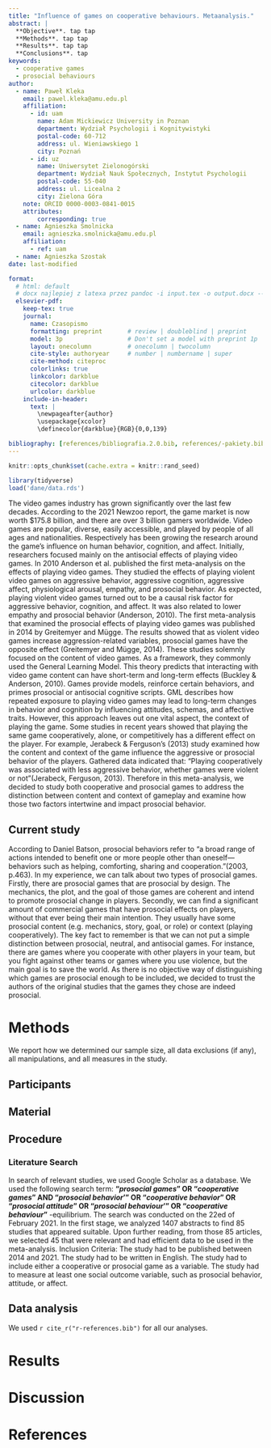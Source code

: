 ```yaml
---
title: "Influence of games on cooperative behaviours. Metaanalysis."
abstract: |
  **Objective**. tap tap
  **Methods**. tap tap
  **Results**. tap tap
  **Conclusions**. tap
keywords: 
  - cooperative games
  - prosocial behaviours
author:
  - name: Paweł Kleka
    email: pawel.kleka@amu.edu.pl
    affiliation: 
      - id: uam
        name: Adam Mickiewicz University in Poznan
        department: Wydział Psychologii i Kognitywistyki 
        postal-code: 60-712
        address: ul. Wieniawskiego 1
        city: Poznań
      - id: uz
        name: Uniwersytet Zielonogórski
        department: Wydział Nauk Społecznych, Instytut Psychologii
        postal-code: 55-040
        address: ul. Licealna 2
        city: Zielona Góra
    note: ORCID 0000-0003-0841-0015
    attributes:
        corresponding: true
  - name: Agnieszka Smolnicka
    email: agnieszka.smolnicka@amu.edu.pl
    affiliation: 
      - ref: uam
  - name: Agnieszka Szostak
date: last-modified

format: 
  # html: default
  # docx najlepiej z latexa przez pandoc -i input.tex -o output.docx --citeproc
  elsevier-pdf:
    keep-tex: true
    journal:
      name: Czasopismo
      formatting: preprint       # review | doubleblind | preprint
      model: 3p                  # Don't set a model with preprint 1p | 3p | 5p
      layout: onecolumn          # onecolumn | twocolumn
      cite-style: authoryear     # number | numbername | super
      cite-method: citeproc
      colorlinks: true
      linkcolor: darkblue
      citecolor: darkblue
      urlcolor: darkblue
    include-in-header: 
      text: |
        \newpageafter{author}
        \usepackage{xcolor}
        \definecolor{darkblue}{RGB}{0,0,139}

bibliography: [references/bibliografia.2.0.bib, references/-pakiety.bib]
---
```


```r
knitr::opts_chunk$set(cache.extra = knitr::rand_seed)

library(tidyverse)
load('dane/data.rds')

```



The video games industry has grown significantly over the last few decades.
According to the 2021 Newzoo report, the game market is now worth \$175.8 billion, and there are over 3 billion gamers worldwide.
Video games are popular, diverse, easily accessible, and played by people of all ages and nationalities.
Respectively has been growing the research around the game's influence on human behavior, cognition, and affect.
Initially, researchers focused mainly on the antisocial effects of playing video games.
In 2010 Anderson et al. published the first meta-analysis on the effects of playing video games.
They studied the effects of playing violent video games on aggressive behavior, aggressive cognition, aggressive affect, physiological arousal, empathy, and prosocial behavior.
As expected, playing violent video games turned out to be a causal risk factor for aggressive behavior, cognition, and affect.
It was also related to lower empathy and prosocial behavior (Anderson, 2010).
The first meta-analysis that examined the prosocial effects of playing video games was published in 2014 by Greitemyer and Mügge.
The results showed that as violent video games increase aggression-related variables, prosocial games have the opposite effect (Greitemyer and Mügge, 2014).
These studies solemnly focused on the content of video games.
As a framework, they commonly used the General Learning Model.
This theory predicts that interacting with video game content can have short-term and long-term effects (Buckley & Anderson, 2010).
Games provide models, reinforce certain behaviors, and primes prosocial or antisocial cognitive scripts.
GML describes how repeated exposure to playing video games may lead to long-term changes in behavior and cognition by influencing attitudes, schemas, and affective traits.
However, this approach leaves out one vital aspect, the context of playing the game.
Some studies in recent years showed that playing the same game cooperatively, alone, or competitively has a different effect on the player.
For example, Jerabeck & Ferguson's (2013) study examined how the content and context of the game influence the aggressive or prosocial behavior of the players.
Gathered data indicated that: "Playing cooperatively was associated with less aggressive behavior, whether games were violent or not"(Jerabeck, Ferguson, 2013).
Therefore in this meta-analysis, we decided to study both cooperative and prosocial games to address the distinction between content and context of gameplay and examine how those two factors intertwine and impact prosocial behavior.

## Current study

According to Daniel Batson, prosocial behaviors refer to "a broad range of actions intended to benefit one or more people other than oneself---behaviors such as helping, comforting, sharing and cooperation."(2003, p.463).
In my experience, we can talk about two types of prosocial games.
Firstly, there are prosocial games that are prosocial by design.
The mechanics, the plot, and the goal of those games are coherent and intend to promote prosocial change in players.
Secondly, we can find a significant amount of commercial games that have prosocial effects on players, without that ever being their main intention.
They usually have some prosocial content (e.g. mechanics, story, goal, or role) or context (playing cooperatively).
The key fact to remember is that we can not put a simple distinction between prosocial, neutral, and antisocial games.
For instance, there are games where you cooperate with other players in your team, but you fight against other teams or games where you use violence, but the main goal is to save the world.
As there is no objective way of distinguishing which games are prosocial enough to be included, we decided to trust the authors of the original studies that the games they chose are indeed prosocial.

# Methods

We report how we determined our sample size, all data exclusions (if any), all manipulations, and all measures in the study.
<!-- 21-word solution (Simmons, Nelson & Simonsohn, 2012; retrieved from http://ssrn.com/abstract=2160588) -->

## Participants

## Material

## Procedure

### Literature Search

In search of relevant studies, we used Google Scholar as a database.
We used the following search term: **"*prosocial games*" OR "*cooperative games*" AND "*prosocial behavior*'" OR "*cooperative behavior*" OR "*prosocial attitude*" OR "*prosocial behaviour*'" OR "*cooperative behaviour*"** -equilibrium.
The search was conducted on the 22ed of February 2021.
In the first stage, we analyzed 1407 abstracts to find 85 studies that appeared suitable.
Upon further reading, from those 85 articles, we selected 45 that were relevant and had efficient data to be used in the meta-analysis.
Inclusion Criteria: The study had to be published between 2014 and 2021.
The study had to be written in English.
The study had to include either a cooperative or prosocial game as a variable.
The study had to measure at least one social outcome variable, such as prosocial behavior, attitude, or affect.

## Data analysis

We used `r cite_r("r-references.bib")` for all our analyses.

# Results

# Discussion

\newpage

# References

::: {#refs custom-style="Bibliography"}
:::
